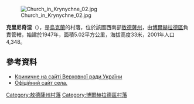 [[Image:Church_in_Krynychne_02.jpg|right]]

{{coord|45|32|9|N|28|40|4|E|scale:30000|display=title}}

'''克里尼奇涅'''（{{lang-uk|Криничне}}），是[[烏克蘭|烏克蘭]]的村落，位於該國西南部[[敖德薩州|敖德薩州]]，由[[博爾赫拉德區|博爾赫拉德區]]負責管轄，始建於1947年，面積5.02平方公里，海拔高度33米，2001年人口4,348。

==參考資料==
* [http://w1.c1.rada.gov.ua/pls/z7502/A005?rf7571=23964 Криничне на сайті Верховної ради України]{{dead link|date=2017年11月 |bot=InternetArchiveBot |fix-attempted=yes }}
* [https://sites.google.com/site/krinichnoye/ Офіційний сайт села.] {{Wayback|url=https://sites.google.com/site/krinichnoye/ |date=20201030104042 }}

{{DEFAULTSORT:Криничне}}
[[Category:敖德薩州村落|Category:敖德薩州村落]]
[[Category:博爾赫拉德區村落|Category:博爾赫拉德區村落]]


{{Odessa-geo-stub}}